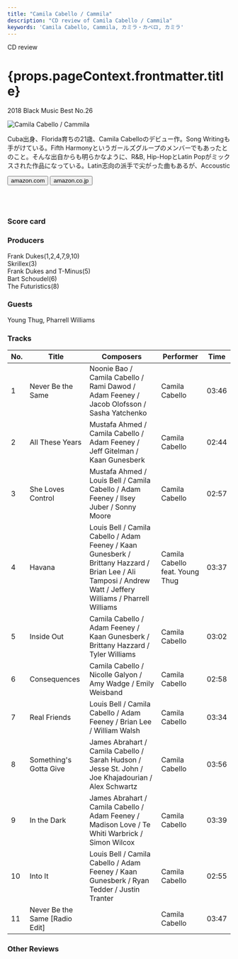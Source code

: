 ```yaml
---
title: "Camila Cabello / Cammila"
description: "CD review of Camila Cabello / Cammila"
keywords: 'Camila Cabello, Cammila, カミラ・カベロ, カミラ'
---
```






<p className="largeP">CD review</p>
<h1 className="h1--no--margin">{props.pageContext.frontmatter.title}</h1>
<p className="largeP"><Link to="/best50/2018/">2018 Black Music Best No.26</Link></p>

<Row  className="image-card-group">
	<Column colMd={"4"} colLg={"4"} noGutterMdLeft="">
       <ImageCard>

![Camila Cabello / Cammila](../../images/cd/camilacabello1L.jpg) 

</ImageCard>
	</Column>
	<Column colMd={"8"} colLg={"8"} noGutterMdLeft="">
	<p>
	Cuba出身、Florida育ちの21歳、Camila Cabelloのデビュー作。Song Writingも手がけている。Fifth Harmonyというガールズグループのメンバーでもあったとのこと。そんな出自からも明らかなように、R&B, Hip-HopとLatin Popがミックスされた作品になっている。Latin志向の派手で尖がった曲もあるが、Accoustic 
	</p>
	<div>
	  <Button href="https://amzn.to/3ePRHBX" kind="primary" size="small" renderIcon={ArrowUpRight24}>
      amazon.com
      </Button>
      <Button href="https://amzn.to/2NHUul1" kind="secondary" size="small" renderIcon={ArrowUpRight24}>
      amazon.co.jp
      </Button>
	</div>
	<a href="https://geo.music.apple.com/jp/album/camila/1321216767?mt=1&app=music&ls=1&at=11lcug" style="display:inline-block;overflow:hidden;background:url(https://linkmaker.itunes.apple.com/ja-jp/lockup.svg?releaseDate=2018-01-12&kind=album&bubble=apple_music&style=mono-black) no-repeat;width:180px;height:45px;"></a>
	<a href="https://geo.music.apple.com/jp/album/camila/1321216767?app=itunes&at=11lcug" style="display:inline-block;overflow:hidden;background:url(https://linkmaker.itunes.apple.com/ja-jp/badge-lrg.svg?releaseDate=2018-01-12T00:00:00Z&kind=album&bubble=itunes_music) no-repeat;width:140px;height:45px;"></a>
	</Column>
</Row>
<Row >
	<Column colMd={"4"} colLg={"4"} noGutterMdLeft="">
<div>
    <h3>Score card</h3>
	<SliderJS1 value="5" />
    <SliderJS2 value="2" />
	<SliderJS3 value="1" />
    <SliderJS4 value="8" />
</div>
</Column>
<Column colMd={"8"} colLg={"8"} noGutterMdLeft="">
<div>
<h3>Producers</h3>
<p>
Frank Dukes(1,2,4,7,9,10)
<br/>Skrillex(3)
<br/>Frank Dukes and T-Minus(5)
<br/>Bart Schoudel(6)
<br/>The Futuristics(8)
</p>
<h3>Guests</h3>
<p>
Young Thug, Pharrell Williams
</p>
</div>
</Column>
</Row>

<h3>Tracks</h3>

| No. |	 Title                         |	 Composers                                                                                                                                                |	 Performer                      | Time	|
| --- |	------------------------------ | ------------------------------------------------------------------------------------------------------------------------------------------------------------ | ------------------------------- | ----- |
| 1	  |	Never Be the Same              | Noonie Bao / Camila Cabello / Rami Dawod / Adam Feeney / Jacob Olofsson / Sasha Yatchenko                                                                    |	Camila Cabello                 	| 03:46 |
| 2	  |	All These Years                | Mustafa Ahmed / Camila Cabello / Adam Feeney / Jeff Gitelman / Kaan Gunesberk                                                                                |	Camila Cabello                 	| 02:44 |
| 3	  |	She Loves Control              | Mustafa Ahmed / Louis Bell / Camila Cabello / Adam Feeney / Ilsey Juber / Sonny Moore                                                                        |	Camila Cabello                 	| 02:57 |
| 4	  |	Havana                         | Louis Bell / Camila Cabello / Adam Feeney / Kaan Gunesberk / Brittany Hazzard / Brian Lee / Ali Tamposi / Andrew Watt / Jeffery Williams / Pharrell Williams |	Camila Cabello feat. Young Thug	| 03:37 |
| 5	  |	Inside Out                     | Camila Cabello / Adam Feeney / Kaan Gunesberk / Brittany Hazzard / Tyler Williams                                                                            |	Camila Cabello                 	| 03:02 |
| 6	  |	Consequences                   | Camila Cabello / Nicolle Galyon / Amy Wadge / Emily Weisband                                                                                                 |	Camila Cabello                 	| 02:58 |
| 7	  |	Real Friends                   | Louis Bell / Camila Cabello / Adam Feeney / Brian Lee / William Walsh                                                                                        |	Camila Cabello                 	| 03:34 |
| 8	  |	Something's Gotta Give         | James Abrahart / Camila Cabello / Sarah Hudson / Jesse St. John / Joe Khajadourian / Alex Schwartz                                                           |	Camila Cabello                 	| 03:56 |
| 9	  |	In the Dark                    | James Abrahart / Camila Cabello / Adam Feeney / Madison Love / Te Whiti Warbrick / Simon Wilcox                                                              |	Camila Cabello                 	| 03:39 |
| 10  |	Into It                        | Louis Bell / Camila Cabello / Adam Feeney / Kaan Gunesberk / Ryan Tedder / Justin Tranter                                                                    |	Camila Cabello                 	| 02:55 |
| 11  |	Never Be the Same [Radio Edit] |                                                                                                                                                              |	Camila Cabello                 	| 03:47	|

<h3>Other Reviews</h3>

<Row>
<Column colMd={3} colLg={3} noGutterMdLeft>
<Review1 />
</Column>
</Row>